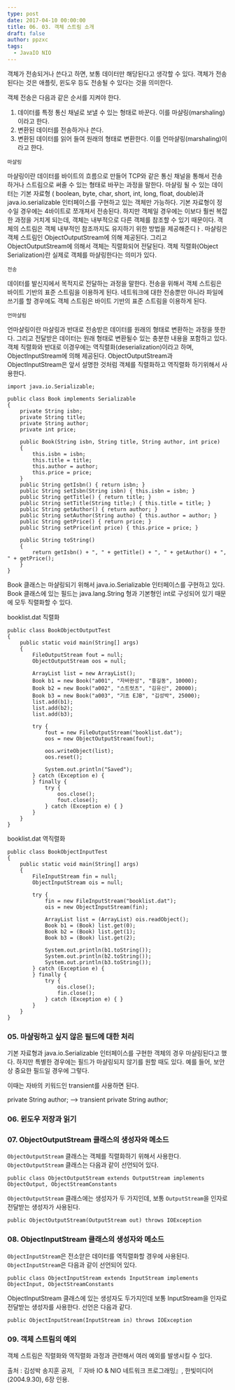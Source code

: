 ```yaml
---
type: post
date: 2017-04-10 00:00:00
title: 06. 03. 객체 스트림 소개
draft: false
author: ppzxc
tags:
  - JavaIO NIO
---
```


객체가 전송되거나 쓴다고 하면, 보통 데이터만 해당된다고 생각할 수 있다. 객체가 전송된다는 것은 애플릿, 윈도우 등도 전송될 수 있다는 것을 의미한다.

객체 전송은 다음과 같은 순서를 지켜야 한다.

1. 데이터를 특정 통신 채널로 보낼 수 있는 형태로 바꾼다. 이를 마샬링(marshaling)이라고 한다.
2. 변환된 데이터를 전송하거나 쓴다.
3. 변환된 데이터를 읽어 들여 원래의 형태로 변환한다. 이를 언마샬링(marshaling)이라고 한다.

`마샬링`

마샬링이란 데이터를 바이트의 흐름으로 만들어 TCP와 같은 통신 채널을 통해서 전송하거나 스트림으로 써줄 수 있는 형태로 바꾸는 과정을 말한다.
마샬링 될 수 있는 데이터는 기본 자료형 ( boolean, byte, char, short, int, long, float, double)과 java.io.serializable 인터페이스를 구현하고 있는 객체만 가능하다.
기본 자료형이 정수일 경우에는 4바이트로 쪼개져서 전송된다. 하지만 객체일 경우에는 이보다 훨씬 복잡한 과정을 거치게 되는데, 객체는 내부적으로 다른 객체를 참조할 수 있기 때문이다. 객체의 스트림은 객체 내부적인 참조까지도 유지하기 위한 방법을 제공해준디ㅏ.
마샬링은 객체 스트림인 ObjectOutputStream에 의해 제공된다. 그리고 ObjectOutputStream에 의해서 객체는 직렬화되어 전달된다. 객체 직렬화(Object Serialization)란 실제로 객체를 마샬링한다는 의미가 있다.

`전송`

데이터를 발신지에서 목적지로 전달하는 과정을 말한다. 전송을 위해서 객체 스트림은 바이트 기반의 표준 스트림을 이용하게 된다.
네트워크에 대한 전송뿐만 아니라 파일에 쓰기를 할 경우에도 객체 스트림은 바이트 기반의 표준 스트림을 이용하게 된다.

`언마샬링`

언마샬링이란 마샬링과 반대로 전송받은 데이터를 원래의 형태로 변환하는 과정을 뜻한다. 그리고 전달받은 데이터는 원래 형태로 변환될수 있는 충분한 내용을 포함하고 있다. 객체 직렬화와 반대로 이경우에는 역직렬화(deserialization)이라고 하며, ObjectInputStream에 의해 제공된다. ObjectOutputStream과 ObjectInputStream은 앞서 설명한 것처럼 객체를 직렬화하고 역직렬화 하기위해서 사용한다.

```
import java.io.Serializable;

public class Book implements Serializable
{
    private String isbn;
    private String title;
    private String author;
    private int price;

    public Book(String isbn, String title, String author, int price)
    {
        this.isbn = isbn;
        this.title = title;
        this.author = author;
        this.price = price;
    }
    public String getIsbn() { return isbn; }
    public String setIsbn(String isbn) { this.isbn = isbn; }
    public String getTitle() { return title; }
    public String setTitle(String title;) { this.title = title; }
    public String getAuthor() { return author; }
    public String setAuthor(String autho) { this.author = author; }
    public String getPrice() { return price; }
    public String setPrice(int price) { this.price = price; }

    public String toString()
    {
        return getIsbn() + ", " + getTitle() + ", " + getAuthor() + ", " + getPrice();
    }
}
```

Book 클래스는 마샬링되기 위해서 java.io.Serializable 인터페이스를 구현하고 있다. Book 클래스에 있는 필드는 java.lang.String 형과 기본형인 int로 구성되어 있기 때문에 모두 직렬화할 수 있다.

booklist.dat 직렬화

```
public class BookObjectOutputTest
{
    public static void main(String[] args)
    {
        FileOutputStream fout = null;
        ObjectOutputStream oos = null;

        ArrayList list = new ArrayList();
        Book b1 = new Book("a001", "자바완성", "홍길동", 10000);
        Book b2 = new Book("a002", "스트럿츠", "김유신", 20000);
        Book b3 = new Book("a003", "기초 EJB", "김성박", 25000);
        list.add(b1);
        list.add(b2);
        list.add(b3);

        try {
            fout = new FileOutputStream("booklist.dat");
            oos = new ObjectOutputStream(fout);

            oos.writeObject(list);
            oos.reset();

            System.out.println("Saved");
        } catch (Exception e) {
        } finally {
            try {
                oos.close();
                fout.close();
            } catch (Exception e) { }
        }
    }
}
```

booklist.dat 역직렬화

```
public class BookObjectInputTest
{
    public static void main(String[] args)
    {
        FileInputStream fin = null;
        ObjectInputStream ois = null;

        try {
            fin = new FileInputStream("booklist.dat");
            ois = new ObjectInputStream(fin);

            ArrayList list = (ArrayList) ois.readObject();
            Book b1 = (Book) list.get(0);
            Book b2 = (Book) list.get(1);
            Book b3 = (Book) list.get(2);

            System.out.println(b1.toString());
            System.out.println(b2.toString());
            System.out.println(b3.toString());
        } catch (Exception e) {
        } finally {
            try {
                ois.close();
                fin.close();
            } catch (Exception e) { }
        }
    }
}

```

### 05. 마샬링하고 싶지 않은 필드에 대한 처리

기본 자료형과 java.io.Serializable 인터페이스를 구현한 객체의 경우 마샬링된다고 했다. 하지만 특별한 경우에는 필드가 마샬링되지 않기를 원할 때도 있다. 예를 들어, 보안상 중요한 필드일 경우에 그렇다.

이때는 자바의 키워드인 transient를 사용하면 된다.

private String author; --> transient private String author;

### 06. 윈도우 저장과 읽기

### 07. ObjectOutputStream 클래스의 생성자와 메소드

`ObjectOutputStream` 클래스는 객체를 직렬화하기 위해서 사용한다. `ObjectOutputStream` 클래스는 다음과 같이 선언되어 있다.

```
public class ObjectOutputStream extends OutputStream implements ObjectOutput, ObjectStreamConstants

```

`ObjectOutputStream` 클래스에는 생성자가 두 가지인데, 보통 `OutputStream`을 인자로 전달받는 생성자가 사용된다.

```
public ObjectOutputStream(OutputStream out) throws IOException

```

### 08. ObjectInputStream 클래스의 생성자와 메소드

`ObjectInputStream`은 전소앋은 데이터를 역직렬화할 경우에 사용된다. `ObjectInputStream`은 다음과 같이 선언되어 있다.

```
public class ObjectInputStream extends InputStream implements ObjectInput, ObjectStreamConstants

```

ObjectInputStream 클래스에 있는 생성자도 두가지인데 보통 InputStream을 인자로 전달받는 생성자를 사용한다. 선언은 다음과 같다.

```
public ObjectInputStream(InputStream in) throws IOException

```

### 09. 객체 스트림의 예외

객체 스트림은 직렬화와 역직렬화 과정과 관련해서 여러 예외를 발생시킬 수 있다.

출처 : 김성박 송지훈 공저, 『 자바 IO & NIO 네트워크 프로그래밍』, 한빛미디어(2004.9.30), 6장 인용.
